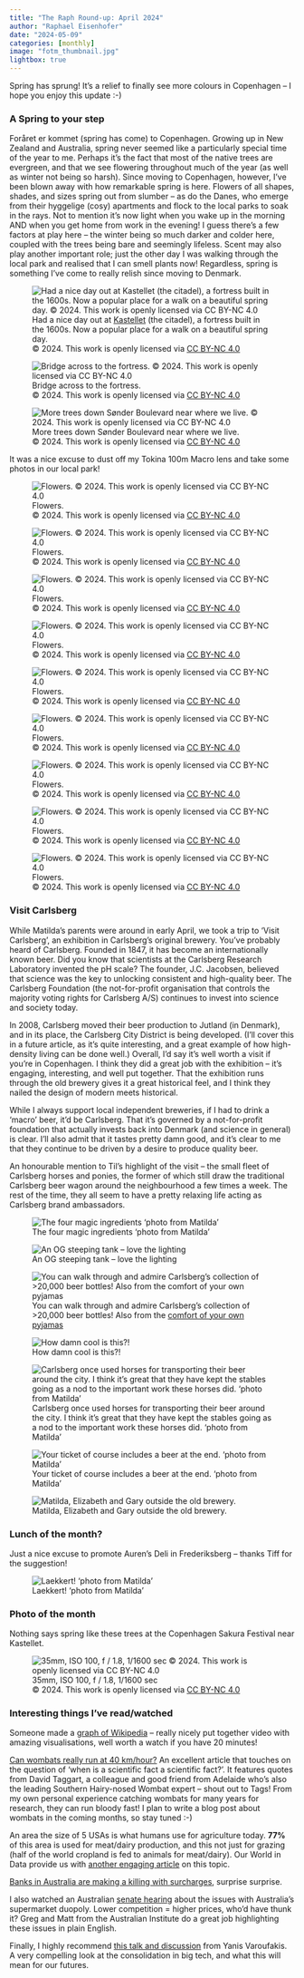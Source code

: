 ```yaml
---
title: "The Raph Round-up: April 2024"
author: "Raphael Eisenhofer"
date: "2024-05-09"
categories: [monthly]
image: "fotm_thumbnail.jpg"
lightbox: true
---
```


Spring has sprung! It's a relief to finally see more colours in Copenhagen – I hope you enjoy this update :-)

### A Spring to your step

Foråret er kommet (spring has come) to Copenhagen. Growing up in New Zealand and Australia, spring never seemed like a particularly special time of the year to me. Perhaps it’s the fact that most of the native trees are evergreen, and that we see flowering throughout much of the year (as well as winter not being so harsh). Since moving to Copenhagen, however, I’ve been blown away with how remarkable spring is here. Flowers of all shapes, shades, and sizes spring out from slumber – as do the Danes, who emerge from their hyggelige (cosy) apartments and flock to the local parks to soak in the rays. Not to mention it’s now light when you wake up in the morning AND when you get home from work in the evening! I guess there’s a few factors at play here – the winter being so much darker and colder here, coupled with the trees being bare and seemingly lifeless. Scent may also play another important role; just the other day I was walking through the local park and realised that I can smell plants now! Regardless, spring is something I’ve come to really relish since moving to Denmark.

::: {layout-ncol="2"}
![Had a nice day out at [Kastellet](https://en.wikipedia.org/wiki/Kastellet,_Copenhagen) (the citadel), a fortress built in the 1600s. Now a popular place for a walk on a beautiful spring day.\
© 2024. This work is openly licensed via [CC BY-NC 4.0](https://creativecommons.org/licenses/by-nc/4.0/)](spr3.jpg){group="spr"}

![Bridge across to the fortress.\
© 2024. This work is openly licensed via [CC BY-NC 4.0](https://creativecommons.org/licenses/by-nc/4.0/)](spr4.jpg){group="spr"}

![More trees down Sønder Boulevard near where we live.\
© 2024. This work is openly licensed via [CC BY-NC 4.0](https://creativecommons.org/licenses/by-nc/4.0/)](spr2.jpg){group="spr"}
:::

It was a nice excuse to dust off my Tokina 100m Macro lens and take some photos in our local park!

::: {layout-ncol="3"}
![Flowers.\
© 2024. This work is openly licensed via [CC BY-NC 4.0](https://creativecommons.org/licenses/by-nc/4.0/)](fl1.jpg){group="fl"}

![Flowers.\
© 2024. This work is openly licensed via [CC BY-NC 4.0](https://creativecommons.org/licenses/by-nc/4.0/)](fl2.jpg){group="fl"}

![Flowers.\
© 2024. This work is openly licensed via [CC BY-NC 4.0](https://creativecommons.org/licenses/by-nc/4.0/)](fl3.jpg){group="fl"}

![Flowers.\
© 2024. This work is openly licensed via [CC BY-NC 4.0](https://creativecommons.org/licenses/by-nc/4.0/)](fl4.jpg){group="fl"}

![Flowers.\
© 2024. This work is openly licensed via [CC BY-NC 4.0](https://creativecommons.org/licenses/by-nc/4.0/)](fl5.jpg){group="fl"}

![Flowers.\
© 2024. This work is openly licensed via [CC BY-NC 4.0](https://creativecommons.org/licenses/by-nc/4.0/)](fl6.jpg){group="fl"}

![Flowers.\
© 2024. This work is openly licensed via [CC BY-NC 4.0](https://creativecommons.org/licenses/by-nc/4.0/)](fl7.jpg){group="fl"}

![Flowers.\
© 2024. This work is openly licensed via [CC BY-NC 4.0](https://creativecommons.org/licenses/by-nc/4.0/)](fl8.jpg){group="fl"}

![Flowers.\
© 2024. This work is openly licensed via [CC BY-NC 4.0](https://creativecommons.org/licenses/by-nc/4.0/)](fl9.jpg){group="fl"}
:::

### Visit Carlsberg

While Matilda’s parents were around in early April, we took a trip to ‘Visit Carlsberg’, an exhibition in Carlsberg’s original brewery. You’ve probably heard of Carlsberg. Founded in 1847, it has become an internationally known beer. Did you know that scientists at the Carlsberg Research Laboratory invented the pH scale? The founder, J.C. Jacobsen, believed that science was the key to unlocking consistent and high-quality beer. The Carlsberg Foundation (the not-for-profit organisation that controls the majority voting rights for Carlsberg A/S) continues to invest into science and society today.

In 2008, Carlsberg moved their beer production to Jutland (in Denmark), and in its place, the Carlsberg City District is being developed. (I’ll cover this in a future article, as it’s quite interesting, and a great example of how high-density living can be done well.) Overall, I’d say it’s well worth a visit if you’re in Copenhagen. I think they did a great job with the exhibition – it’s engaging, interesting, and well put together. That the exhibition runs through the old brewery gives it a great historical feel, and I think they nailed the design of modern meets historical.

While I always support local independent breweries, if I had to drink a ‘macro’ beer, it’d be Carlsberg. That it’s governed by a not-for-profit foundation that actually invests back into Denmark (and science in general) is clear. I’ll also admit that it tastes pretty damn good, and it’s clear to me that they continue to be driven by a desire to produce quality beer.

An honourable mention to Til’s highlight of the visit – the small fleet of Carlsberg horses and ponies, the former of which still draw the traditional Carlsberg beer wagon around the neighbourhood a few times a week. The rest of the time, they all seem to have a pretty relaxing life acting as Carlsberg brand ambassadors.

::: {layout-ncol="2"}
![The four magic ingredients 'photo from Matilda'](cb0.jpeg){group="cb"}

![An OG steeping tank -- love the lighting](cb1.jpg){group="cb"}

![You can walk through and admire Carlsberg's collection of \>20,000 beer bottles! Also from the [comfort of your own pyjamas](https://homeofcarlsberg.com/stories/bottle-collection/)](cb2.jpg){group="cb"}

![How damn cool is this?!](cb3.jpg){group="cb"}

![Carlsberg once used horses for transporting their beer around the city. I think it's great that they have kept the stables going as a nod to the important work these horses did. 'photo from Matilda'](cb4.jpeg){group="cb"}

![Your ticket of course includes a beer at the end. 'photo from Matilda'](cb5.jpeg){group="cb"}

![Matilda, Elizabeth and Gary outside the old brewery.](cb6.jpeg){group="cb"}
:::

### Lunch of the month?

Just a nice excuse to promote Auren's Deli in Frederiksberg -- thanks Tiff for the suggestion!

::: {layout-ncol="1"}
![Laekkert! 'photo from Matilda'](lunch.jpeg){group="lunch"}
:::

### Photo of the month

Nothing says spring like these trees at the Copenhagen Sakura Festival near Kastellet.

![35mm, ISO 100, f / 1.8, 1/1600 sec\
© 2024. This work is openly licensed via [CC BY-NC 4.0](https://creativecommons.org/licenses/by-nc/4.0/)](fotm.jpg)

### Interesting things I've read/watched

Someone made a [graph of Wikipedia](https://www.youtube.com/watch?v=JheGL6uSF-4) -- really nicely put together video with amazing visualisations, well worth a watch if you have 20 minutes!

[Can wombats really run at 40 km/hour?](https://cosmosmagazine.com/nature/animals/turns-out-wombats-can-run-at-40km-h/) An excellent article that touches on the question of 'when is a scientific fact a scientific fact?'. It features quotes from David Taggart, a colleague and good friend from Adelaide who's also the leading Southern Hairy-nosed Wombat expert -- shout out to Tags! From my own personal experience catching wombats for many years for research, they can run bloody fast! I plan to write a blog post about wombats in the coming months, so stay tuned :-)

An area the size of 5 USAs is what humans use for agriculture today. **77%** of this area is used for meat/dairy production, and this not just for grazing (half of the world cropland is fed to animals for meat/dairy). Our World in Data provide us with [another engaging article](https://ourworldindata.org/agricultural-productivity-crucial?utm_source=OWID+Newsletter&utm_campaign=1761d4ee85-biweekly-digest-2024-03-15&utm_medium=email&utm_term=0_2e166c1fc1-3875482ed3-%5BLIST_EMAIL_ID%5D) on this topic.

[Banks in Australia are making a killing with surcharges](https://www.abc.net.au/news/2024-03-04/australians-lose-one-billion-in-surcharges-least-cost-routing/103530946), surprise surprise.

I also watched an Australian [senate hearing](https://www.youtube.com/watch?v=DMUa-FlVWkg) about the issues with Australia's supermarket duopoly. Lower competition = higher prices, who'd have thunk it? Greg and Matt from the Australian Institute do a great job highlighting these issues in plain English.

Finally, I highly recommend [this talk and discussion](https://www.youtube.com/watch?v=zCcJif8cuqo) from Yanis Varoufakis. A very compelling look at the consolidation in big tech, and what this will mean for our futures.
